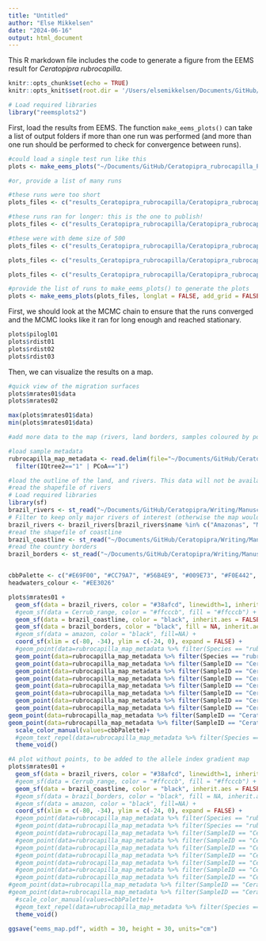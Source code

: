 ```yaml
---
title: "Untitled"
author: "Else Mikkelsen"
date: "2024-06-16"
output: html_document
---
```


This R markdown file includes the code to generate a figure from the EEMS result for *Ceratopipra rubrocapilla*. 

```r
knitr::opts_chunk$set(echo = TRUE)
knitr::opts_knit$set(root.dir = '/Users/elsemikkelsen/Documents/GitHub/Ceratopipra_rubrocapilla_Phylogeography/4_Demography/4.3_eems')

# Load required libraries
library("reemsplots2")

```

First, load the results from EEMS. The function `make_eems_plots()` can take a list of output folders if more than one run was performed (and more than one run should be performed to check for convergence between runs). 

```r
#could load a single test run like this
plots <- make_eems_plots("~/Documents/GitHub/Ceratopipra_rubrocapilla_Phylogeography/4_Demography/4.3_eems/results_Ceratopipra_rubrocapilla/Ceratopipra_rubrocapilla.GBSPipfilbwa.allsites.filtered.genicintergenic.forSVD.AC0.37_0.2_5_20.0.safe.100k200k.ITERATION", longlat = FALSE, add_grid = TRUE, add_demes = TRUE)

#or, provide a list of many runs

#these runs were too short
plots_files <- c("results_Ceratopipra_rubrocapilla/Ceratopipra_rubrocapilla.GBSPipfilbwa.allsites.filtered.genicintergenic.forSVD.AC0.37_0.2_5_20.0.safe.1000k2000k.m2.1", "results_Ceratopipra_rubrocapilla/Ceratopipra_rubrocapilla.GBSPipfilbwa.allsites.filtered.genicintergenic.forSVD.AC0.37_0.2_5_20.0.safe.1000k2000k.m2.2", "results_Ceratopipra_rubrocapilla/Ceratopipra_rubrocapilla.GBSPipfilbwa.allsites.filtered.genicintergenic.forSVD.AC0.37_0.2_5_20.0.safe.1000k2000k.m2.3", "results_Ceratopipra_rubrocapilla/Ceratopipra_rubrocapilla.GBSPipfilbwa.allsites.filtered.genicintergenic.forSVD.AC0.37_0.2_5_20.0.safe.1000k2000k.m2.4", "results_Ceratopipra_rubrocapilla/Ceratopipra_rubrocapilla.GBSPipfilbwa.allsites.filtered.genicintergenic.forSVD.AC0.37_0.2_5_20.0.safe.1000k2000k.m2.5", "results_Ceratopipra_rubrocapilla/Ceratopipra_rubrocapilla.GBSPipfilbwa.allsites.filtered.genicintergenic.forSVD.AC0.37_0.2_5_20.0.safe.1000k2000k.m2.6" ,"results_Ceratopipra_rubrocapilla/Ceratopipra_rubrocapilla.GBSPipfilbwa.allsites.filtered.genicintergenic.forSVD.AC0.37_0.2_5_20.0.safe.1000k2000k.m2.7", "results_Ceratopipra_rubrocapilla/Ceratopipra_rubrocapilla.GBSPipfilbwa.allsites.filtered.genicintergenic.forSVD.AC0.37_0.2_5_20.0.safe.1000k2000k.m2.8", "results_Ceratopipra_rubrocapilla/Ceratopipra_rubrocapilla.GBSPipfilbwa.allsites.filtered.genicintergenic.forSVD.AC0.37_0.2_5_20.0.safe.1000k2000k.m2.9", "results_Ceratopipra_rubrocapilla/Ceratopipra_rubrocapilla.GBSPipfilbwa.allsites.filtered.genicintergenic.forSVD.AC0.37_0.2_5_20.0.safe.1000k2000k.m2.10")

#these runs ran for longer: this is the one to publish!
plots_files <- c("results_Ceratopipra_rubrocapilla/Ceratopipra_rubrocapilla.GBSPipfilbwa.allsites.filtered.genicintergenic.forSVD.AC0.37_0.2_5_20.0.safe.1000k2000k.m2.1.restarted", "results_Ceratopipra_rubrocapilla/Ceratopipra_rubrocapilla.GBSPipfilbwa.allsites.filtered.genicintergenic.forSVD.AC0.37_0.2_5_20.0.safe.1000k2000k.m2.2.restarted", "results_Ceratopipra_rubrocapilla/Ceratopipra_rubrocapilla.GBSPipfilbwa.allsites.filtered.genicintergenic.forSVD.AC0.37_0.2_5_20.0.safe.1000k2000k.m2.3.restarted", "results_Ceratopipra_rubrocapilla/Ceratopipra_rubrocapilla.GBSPipfilbwa.allsites.filtered.genicintergenic.forSVD.AC0.37_0.2_5_20.0.safe.1000k2000k.m2.4.restarted", "results_Ceratopipra_rubrocapilla/Ceratopipra_rubrocapilla.GBSPipfilbwa.allsites.filtered.genicintergenic.forSVD.AC0.37_0.2_5_20.0.safe.1000k2000k.m2.5.restarted", "results_Ceratopipra_rubrocapilla/Ceratopipra_rubrocapilla.GBSPipfilbwa.allsites.filtered.genicintergenic.forSVD.AC0.37_0.2_5_20.0.safe.1000k2000k.m2.6" ,"results_Ceratopipra_rubrocapilla/Ceratopipra_rubrocapilla.GBSPipfilbwa.allsites.filtered.genicintergenic.forSVD.AC0.37_0.2_5_20.0.safe.1000k2000k.m2.7.restarted", "results_Ceratopipra_rubrocapilla/Ceratopipra_rubrocapilla.GBSPipfilbwa.allsites.filtered.genicintergenic.forSVD.AC0.37_0.2_5_20.0.safe.1000k2000k.m2.8.restarted", "results_Ceratopipra_rubrocapilla/Ceratopipra_rubrocapilla.GBSPipfilbwa.allsites.filtered.genicintergenic.forSVD.AC0.37_0.2_5_20.0.safe.1000k2000k.m2.9.restarted", "results_Ceratopipra_rubrocapilla/Ceratopipra_rubrocapilla.GBSPipfilbwa.allsites.filtered.genicintergenic.forSVD.AC0.37_0.2_5_20.0.safe.1000k2000k.m2.10.restarted")

#these were with deme size of 500
plots_files <- c("results_Ceratopipra_rubrocapilla/Ceratopipra_rubrocapilla.GBSPipfilbwa.allsites.filtered.genicintergenic.forSVD.AC0.37_0.2_5_20.0.safe.wider.1m10m.250demes.1", "results_Ceratopipra_rubrocapilla/Ceratopipra_rubrocapilla.GBSPipfilbwa.allsites.filtered.genicintergenic.forSVD.AC0.37_0.2_5_20.0.safe.wider.1m10m.250demes.10", "results_Ceratopipra_rubrocapilla/Ceratopipra_rubrocapilla.GBSPipfilbwa.allsites.filtered.genicintergenic.forSVD.AC0.37_0.2_5_20.0.safe.wider.1m10m.250demes.11", "results_Ceratopipra_rubrocapilla/Ceratopipra_rubrocapilla.GBSPipfilbwa.allsites.filtered.genicintergenic.forSVD.AC0.37_0.2_5_20.0.safe.wider.1m10m.250demes.12", "results_Ceratopipra_rubrocapilla/Ceratopipra_rubrocapilla.GBSPipfilbwa.allsites.filtered.genicintergenic.forSVD.AC0.37_0.2_5_20.0.safe.wider.1m10m.250demes.13", "results_Ceratopipra_rubrocapilla/Ceratopipra_rubrocapilla.GBSPipfilbwa.allsites.filtered.genicintergenic.forSVD.AC0.37_0.2_5_20.0.safe.wider.1m10m.250demes.14", "results_Ceratopipra_rubrocapilla/Ceratopipra_rubrocapilla.GBSPipfilbwa.allsites.filtered.genicintergenic.forSVD.AC0.37_0.2_5_20.0.safe.wider.1m10m.250demes.15", "results_Ceratopipra_rubrocapilla/Ceratopipra_rubrocapilla.GBSPipfilbwa.allsites.filtered.genicintergenic.forSVD.AC0.37_0.2_5_20.0.safe.wider.1m10m.250demes.16", "results_Ceratopipra_rubrocapilla/Ceratopipra_rubrocapilla.GBSPipfilbwa.allsites.filtered.genicintergenic.forSVD.AC0.37_0.2_5_20.0.safe.wider.1m10m.250demes.17", "results_Ceratopipra_rubrocapilla/Ceratopipra_rubrocapilla.GBSPipfilbwa.allsites.filtered.genicintergenic.forSVD.AC0.37_0.2_5_20.0.safe.wider.1m10m.250demes.18", "results_Ceratopipra_rubrocapilla/Ceratopipra_rubrocapilla.GBSPipfilbwa.allsites.filtered.genicintergenic.forSVD.AC0.37_0.2_5_20.0.safe.wider.1m10m.250demes.19", "results_Ceratopipra_rubrocapilla/Ceratopipra_rubrocapilla.GBSPipfilbwa.allsites.filtered.genicintergenic.forSVD.AC0.37_0.2_5_20.0.safe.wider.1m10m.250demes.2", "results_Ceratopipra_rubrocapilla/Ceratopipra_rubrocapilla.GBSPipfilbwa.allsites.filtered.genicintergenic.forSVD.AC0.37_0.2_5_20.0.safe.wider.1m10m.250demes.20", "results_Ceratopipra_rubrocapilla/Ceratopipra_rubrocapilla.GBSPipfilbwa.allsites.filtered.genicintergenic.forSVD.AC0.37_0.2_5_20.0.safe.wider.1m10m.250demes.3", "results_Ceratopipra_rubrocapilla/Ceratopipra_rubrocapilla.GBSPipfilbwa.allsites.filtered.genicintergenic.forSVD.AC0.37_0.2_5_20.0.safe.wider.1m10m.250demes.4", "results_Ceratopipra_rubrocapilla/Ceratopipra_rubrocapilla.GBSPipfilbwa.allsites.filtered.genicintergenic.forSVD.AC0.37_0.2_5_20.0.safe.wider.1m10m.250demes.5", "results_Ceratopipra_rubrocapilla/Ceratopipra_rubrocapilla.GBSPipfilbwa.allsites.filtered.genicintergenic.forSVD.AC0.37_0.2_5_20.0.safe.wider.1m10m.250demes.6", "results_Ceratopipra_rubrocapilla/Ceratopipra_rubrocapilla.GBSPipfilbwa.allsites.filtered.genicintergenic.forSVD.AC0.37_0.2_5_20.0.safe.wider.1m10m.250demes.7", "results_Ceratopipra_rubrocapilla/Ceratopipra_rubrocapilla.GBSPipfilbwa.allsites.filtered.genicintergenic.forSVD.AC0.37_0.2_5_20.0.safe.wider.1m10m.250demes.8", "results_Ceratopipra_rubrocapilla/Ceratopipra_rubrocapilla.GBSPipfilbwa.allsites.filtered.genicintergenic.forSVD.AC0.37_0.2_5_20.0.safe.wider.1m10m.250demes.9")

plots_files <- c("results_Ceratopipra_rubrocapilla/Ceratopipra_rubrocapilla.GBSPipfilbwa.allsites.filtered.genicintergenic.forSVD.AC0.37_0.2_5_20.0.safe.wider.1m10m.500demes.1", "results_Ceratopipra_rubrocapilla/Ceratopipra_rubrocapilla.GBSPipfilbwa.allsites.filtered.genicintergenic.forSVD.AC0.37_0.2_5_20.0.safe.wider.1m10m.500demes.10", "results_Ceratopipra_rubrocapilla/Ceratopipra_rubrocapilla.GBSPipfilbwa.allsites.filtered.genicintergenic.forSVD.AC0.37_0.2_5_20.0.safe.wider.1m10m.500demes.11", "results_Ceratopipra_rubrocapilla/Ceratopipra_rubrocapilla.GBSPipfilbwa.allsites.filtered.genicintergenic.forSVD.AC0.37_0.2_5_20.0.safe.wider.1m10m.500demes.12", "results_Ceratopipra_rubrocapilla/Ceratopipra_rubrocapilla.GBSPipfilbwa.allsites.filtered.genicintergenic.forSVD.AC0.37_0.2_5_20.0.safe.wider.1m10m.500demes.13", "results_Ceratopipra_rubrocapilla/Ceratopipra_rubrocapilla.GBSPipfilbwa.allsites.filtered.genicintergenic.forSVD.AC0.37_0.2_5_20.0.safe.wider.1m10m.500demes.14", "results_Ceratopipra_rubrocapilla/Ceratopipra_rubrocapilla.GBSPipfilbwa.allsites.filtered.genicintergenic.forSVD.AC0.37_0.2_5_20.0.safe.wider.1m10m.500demes.15", "results_Ceratopipra_rubrocapilla/Ceratopipra_rubrocapilla.GBSPipfilbwa.allsites.filtered.genicintergenic.forSVD.AC0.37_0.2_5_20.0.safe.wider.1m10m.500demes.16", "results_Ceratopipra_rubrocapilla/Ceratopipra_rubrocapilla.GBSPipfilbwa.allsites.filtered.genicintergenic.forSVD.AC0.37_0.2_5_20.0.safe.wider.1m10m.500demes.17", "results_Ceratopipra_rubrocapilla/Ceratopipra_rubrocapilla.GBSPipfilbwa.allsites.filtered.genicintergenic.forSVD.AC0.37_0.2_5_20.0.safe.wider.1m10m.500demes.18", "results_Ceratopipra_rubrocapilla/Ceratopipra_rubrocapilla.GBSPipfilbwa.allsites.filtered.genicintergenic.forSVD.AC0.37_0.2_5_20.0.safe.wider.1m10m.500demes.19", "results_Ceratopipra_rubrocapilla/Ceratopipra_rubrocapilla.GBSPipfilbwa.allsites.filtered.genicintergenic.forSVD.AC0.37_0.2_5_20.0.safe.wider.1m10m.500demes.2", "results_Ceratopipra_rubrocapilla/Ceratopipra_rubrocapilla.GBSPipfilbwa.allsites.filtered.genicintergenic.forSVD.AC0.37_0.2_5_20.0.safe.wider.1m10m.500demes.20", "results_Ceratopipra_rubrocapilla/Ceratopipra_rubrocapilla.GBSPipfilbwa.allsites.filtered.genicintergenic.forSVD.AC0.37_0.2_5_20.0.safe.wider.1m10m.500demes.3", "results_Ceratopipra_rubrocapilla/Ceratopipra_rubrocapilla.GBSPipfilbwa.allsites.filtered.genicintergenic.forSVD.AC0.37_0.2_5_20.0.safe.wider.1m10m.500demes.4", "results_Ceratopipra_rubrocapilla/Ceratopipra_rubrocapilla.GBSPipfilbwa.allsites.filtered.genicintergenic.forSVD.AC0.37_0.2_5_20.0.safe.wider.1m10m.500demes.5", "results_Ceratopipra_rubrocapilla/Ceratopipra_rubrocapilla.GBSPipfilbwa.allsites.filtered.genicintergenic.forSVD.AC0.37_0.2_5_20.0.safe.wider.1m10m.500demes.6", "results_Ceratopipra_rubrocapilla/Ceratopipra_rubrocapilla.GBSPipfilbwa.allsites.filtered.genicintergenic.forSVD.AC0.37_0.2_5_20.0.safe.wider.1m10m.500demes.7", "results_Ceratopipra_rubrocapilla/Ceratopipra_rubrocapilla.GBSPipfilbwa.allsites.filtered.genicintergenic.forSVD.AC0.37_0.2_5_20.0.safe.wider.1m10m.500demes.8", "results_Ceratopipra_rubrocapilla/Ceratopipra_rubrocapilla.GBSPipfilbwa.allsites.filtered.genicintergenic.forSVD.AC0.37_0.2_5_20.0.safe.wider.1m10m.500demes.9")

plots_files <- c("results_Ceratopipra_rubrocapilla/Ceratopipra_rubrocapilla.GBSPipfilbwa.allsites.filtered.genicintergenic.forSVD.AC0.37_0.2_5_20.0.safe.wider.1m10m.500demes.rand.1", "results_Ceratopipra_rubrocapilla/Ceratopipra_rubrocapilla.GBSPipfilbwa.allsites.filtered.genicintergenic.forSVD.AC0.37_0.2_5_20.0.safe.wider.1m10m.500demes.rand.10", "results_Ceratopipra_rubrocapilla/Ceratopipra_rubrocapilla.GBSPipfilbwa.allsites.filtered.genicintergenic.forSVD.AC0.37_0.2_5_20.0.safe.wider.1m10m.500demes.rand.2",  "results_Ceratopipra_rubrocapilla/Ceratopipra_rubrocapilla.GBSPipfilbwa.allsites.filtered.genicintergenic.forSVD.AC0.37_0.2_5_20.0.safe.wider.1m10m.500demes.rand.3", "results_Ceratopipra_rubrocapilla/Ceratopipra_rubrocapilla.GBSPipfilbwa.allsites.filtered.genicintergenic.forSVD.AC0.37_0.2_5_20.0.safe.wider.1m10m.500demes.rand.4", "results_Ceratopipra_rubrocapilla/Ceratopipra_rubrocapilla.GBSPipfilbwa.allsites.filtered.genicintergenic.forSVD.AC0.37_0.2_5_20.0.safe.wider.1m10m.500demes.rand.5", "results_Ceratopipra_rubrocapilla/Ceratopipra_rubrocapilla.GBSPipfilbwa.allsites.filtered.genicintergenic.forSVD.AC0.37_0.2_5_20.0.safe.wider.1m10m.500demes.rand.6", "results_Ceratopipra_rubrocapilla/Ceratopipra_rubrocapilla.GBSPipfilbwa.allsites.filtered.genicintergenic.forSVD.AC0.37_0.2_5_20.0.safe.wider.1m10m.500demes.rand.7", "results_Ceratopipra_rubrocapilla/Ceratopipra_rubrocapilla.GBSPipfilbwa.allsites.filtered.genicintergenic.forSVD.AC0.37_0.2_5_20.0.safe.wider.1m10m.500demes.rand.8", "results_Ceratopipra_rubrocapilla/Ceratopipra_rubrocapilla.GBSPipfilbwa.allsites.filtered.genicintergenic.forSVD.AC0.37_0.2_5_20.0.safe.wider.1m10m.500demes.rand.9")

#provide the list of runs to make_eems_plots() to generate the plots
plots <- make_eems_plots(plots_files, longlat = FALSE, add_grid = FALSE, add_demes = FALSE, add_outline=F, m_colscale = c(-1.5, 1.5))

```
First, we should look at the MCMC chain to ensure that the runs converged and the MCMC looks like it ran for long enough and reached stationary.
```r
plots$pilogl01
plots$rdist01
plots$rdist02
plots$rdist03

```
Then, we can visualize the results on a map.
```r
#quick view of the migration surfaces
plots$mrates01$data
plots$mrates02

max(plots$mrates01$data)
min(plots$mrates01$data)

#add more data to the map (rivers, land borders, samples coloured by population)

#load sample metadata
rubrocapilla_map_metadata <- read.delim(file="~/Documents/GitHub/Ceratopipra_rubrocapilla_Phylogeography/3_Structure/3.1aa_PCA/Ceratopipra_rubrocapilla_extendedmetadata.txt", sep="\t", header=TRUE) %>%
  filter(IQtree2=="1" | PCoA=="1")

#load the outline of the land, and rivers. This data will not be available in the repository because I do not have permissions to redistribute the raw data.
#read the shapefile of rivers
# Load required libraries
library(sf)
brazil_rivers <- st_read("~/Documents/GitHub/Ceratopipra/Writing/Manuscript_drafts/Figures/Figure1.1_map/brazil_rivers_shapefile/ne_10m_rivers_lake_centerlines.shp")
# Filter to keep only major rivers of interest (otherwise the map would be too messy and hard to read with all the small rivers plotted)
brazil_rivers <- brazil_rivers[brazil_rivers$name %in% c("Amazonas", "Madeira", "Tapajós", "Xingu", "Tocantins", "Rio Negro", "Teles Pires", "Juruena", "Jamanxim", "Arapiuns", "Crepori", "Cupari", "Purus", "Baía de Marajó", "São Francisco", "Araguaia", "Madre de Dios", "Marañón", "Branco", "Orinoco", "Purús", "Ucayali", "Japurá", "Caquetá", "Huallaga"), ] #"Braco Menor", "Mamoré", "Juruá", "Jari", "Putumayo", 
#read the shapefile of coastline
brazil_coastline <- st_read("~/Documents/GitHub/Ceratopipra/Writing/Manuscript_drafts/Figures/Figure1.1_map/brazil_coastline_shapefile/ne_10m_coastline.shp")
#read the country borders
brazil_borders <- st_read("~/Documents/GitHub/Ceratopipra/Writing/Manuscript_drafts/Figures/Figure1.1_map/brazil_borders_shapefile/ne_10m_admin_0_countries.shp")


cbbPalette <- c("#E69F00", "#CC79A7", "#56B4E9", "#009E73", "#F0E442", "#0072B2", "#E69F00", "#D55E00", "#CC79A7", "#56B4E9", "#009E73", "#F0E442", "#0072B2", "#E69F00")
headwaters_colour <- "#EE3026"

plots$mrates01 +
  geom_sf(data = brazil_rivers, color = "#38afcd", linewidth=1, inherit.aes = FALSE) +
  #geom_sf(data = Cerrub_range, color = "#ffcccb", fill = "#ffcccb") +
  geom_sf(data = brazil_coastline, color = "black", inherit.aes = FALSE) +
  geom_sf(data = brazil_borders, color = "black", fill = NA, inherit.aes = FALSE) +
  #geom_sf(data = amazon, color = "black", fill=NA) +
  coord_sf(xlim = c(-80, -34), ylim = c(-24, 0), expand = FALSE) +
  #geom_point(data=rubrocapilla_map_metadata %>% filter(Species == "rubrocapilla"), aes(x=Longitude, y=Latitude), color="black", size=1)+
  geom_point(data=rubrocapilla_map_metadata %>% filter(Species == "rubrocapilla"), aes(x=Longitude, y=Latitude, color=Population), size=4)+
  geom_point(data=rubrocapilla_map_metadata %>% filter(SampleID == "Ceratopipra_rubrocapilla_OP100"),stroke=2, size=4, colour=headwaters_colour, aes(x=Longitude, y=Latitude))+
  geom_point(data=rubrocapilla_map_metadata %>% filter(SampleID == "Ceratopipra_rubrocapilla_AMZ551"), stroke=2, size=4, colour=headwaters_colour, aes(x=Longitude, y=Latitude))+
  geom_point(data=rubrocapilla_map_metadata %>% filter(SampleID == "Ceratopipra_rubrocapilla_AMZ610"), stroke=2, size=4, colour=headwaters_colour, aes(x=Longitude, y=Latitude))+
  geom_point(data=rubrocapilla_map_metadata %>% filter(SampleID == "Ceratopipra_rubrocapilla_PPS221"), stroke=2, size=4, colour=headwaters_colour, aes(x=Longitude, y=Latitude))+
  geom_point(data=rubrocapilla_map_metadata %>% filter(SampleID == "Ceratopipra_rubrocapilla_PPS352"), stroke=2, size=4, colour=headwaters_colour, aes(x=Longitude, y=Latitude))+
  geom_point(data=rubrocapilla_map_metadata %>% filter(SampleID == "Ceratopipra_rubrocapilla_PPS041"), stroke=2, size=4, colour=headwaters_colour, aes(x=Longitude, y=Latitude))+
  geom_point(data=rubrocapilla_map_metadata %>% filter(SampleID == "Ceratopipra_rubrocapilla_MT087"), stroke=2, size=4, colour=headwaters_colour, aes(x=Longitude, y=Latitude))+
geom_point(data=rubrocapilla_map_metadata %>% filter(SampleID == "Ceratopipra_rubrocapilla_MT123"), stroke=2, size=4, colour=headwaters_colour, aes(x=Longitude, y=Latitude))+
geom_point(data=rubrocapilla_map_metadata %>% filter(SampleID == "Ceratopipra_rubrocapilla_MT123" | SampleID == "Ceratopipra_rubrocapilla_PPS041"| SampleID == "Ceratopipra_rubrocapilla_PPS352" | SampleID == "Ceratopipra_rubrocapilla_PPS221"| SampleID == "Ceratopipra_rubrocapilla_AMZ610"| SampleID == "Ceratopipra_rubrocapilla_OP100"), aes(x=Longitude, y=Latitude, color=Population), size=4)+
  scale_color_manual(values=cbbPalette)+
  #geom_text_repel(data=rubrocapilla_map_metadata %>% filter(Species == "rubrocapilla"), aes(x=Longitude, y=Latitude, label=Code), size=2, max.overlaps=50) +#The part with geom_text_repel adds easy-readable labels. 
  theme_void()

#A plot without points, to be added to the allele index gradient map
plots$mrates01 +
  geom_sf(data = brazil_rivers, color = "#38afcd", linewidth=1, inherit.aes = FALSE) +
  #geom_sf(data = Cerrub_range, color = "#ffcccb", fill = "#ffcccb") +
  geom_sf(data = brazil_coastline, color = "black", inherit.aes = FALSE) +
  #geom_sf(data = brazil_borders, color = "black", fill = NA, inherit.aes = FALSE) +
  #geom_sf(data = amazon, color = "black", fill=NA) +
  coord_sf(xlim = c(-80, -34), ylim = c(-24, 0), expand = FALSE) +
  #geom_point(data=rubrocapilla_map_metadata %>% filter(Species == "rubrocapilla"), aes(x=Longitude, y=Latitude), color="black", size=1)+
  #geom_point(data=rubrocapilla_map_metadata %>% filter(Species == "rubrocapilla"), aes(x=Longitude, y=Latitude, color=Population), size=4)+
  #geom_point(data=rubrocapilla_map_metadata %>% filter(SampleID == "Ceratopipra_rubrocapilla_OP100"),stroke=2, size=4, colour=headwaters_colour, aes(x=Longitude, y=Latitude))+
  #geom_point(data=rubrocapilla_map_metadata %>% filter(SampleID == "Ceratopipra_rubrocapilla_AMZ551"), stroke=2, size=4, colour=headwaters_colour, aes(x=Longitude, y=Latitude))+
  #geom_point(data=rubrocapilla_map_metadata %>% filter(SampleID == "Ceratopipra_rubrocapilla_AMZ610"), stroke=2, size=4, colour=headwaters_colour, aes(x=Longitude, y=Latitude))+
  #geom_point(data=rubrocapilla_map_metadata %>% filter(SampleID == "Ceratopipra_rubrocapilla_PPS221"), stroke=2, size=4, colour=headwaters_colour, aes(x=Longitude, y=Latitude))+
  #geom_point(data=rubrocapilla_map_metadata %>% filter(SampleID == "Ceratopipra_rubrocapilla_PPS352"), stroke=2, size=4, colour=headwaters_colour, aes(x=Longitude, y=Latitude))+
  #geom_point(data=rubrocapilla_map_metadata %>% filter(SampleID == "Ceratopipra_rubrocapilla_PPS041"), stroke=2, size=4, colour=headwaters_colour, aes(x=Longitude, y=Latitude))+
  #geom_point(data=rubrocapilla_map_metadata %>% filter(SampleID == "Ceratopipra_rubrocapilla_MT087"), stroke=2, size=4, colour=headwaters_colour, aes(x=Longitude, y=Latitude))+
#geom_point(data=rubrocapilla_map_metadata %>% filter(SampleID == "Ceratopipra_rubrocapilla_MT123"), stroke=2, size=4, colour=headwaters_colour, aes(x=Longitude, y=Latitude))+
#geom_point(data=rubrocapilla_map_metadata %>% filter(SampleID == "Ceratopipra_rubrocapilla_MT123" | SampleID == "Ceratopipra_rubrocapilla_PPS041"| SampleID == "Ceratopipra_rubrocapilla_PPS352" | SampleID == "Ceratopipra_rubrocapilla_PPS221"| SampleID == "Ceratopipra_rubrocapilla_AMZ610"| SampleID == "Ceratopipra_rubrocapilla_OP100"), aes(x=Longitude, y=Latitude, color=Population), size=4)+
  #scale_color_manual(values=cbbPalette)+
  #geom_text_repel(data=rubrocapilla_map_metadata %>% filter(Species == "rubrocapilla"), aes(x=Longitude, y=Latitude, label=Code), size=2, max.overlaps=50) +#The part with geom_text_repel adds easy-readable labels. 
  theme_void()

ggsave("eems_map.pdf", width = 30, height = 30, units="cm")

```
